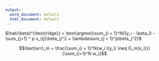 ```yaml
---
output:
  word_document: default
  html_document: default
---
```

$\hat{\beta}^{\text{ridge}} = \text{argmin}\sum_{i = 1}^N{(y_i - \beta_0 - \sum_{j=1} ^ p x_{ij}\beta_j)^2 + \lambda\sum_{j = 1}^p\beta_j^2}$

$$\text{err}_m = \frac{\sum_{i = 1}^N{w_i I(y_i) \neq G_m(x_i)}}{\sum_{i=1}^N w_i}$$